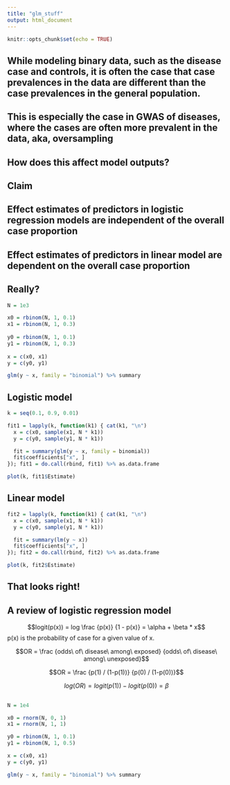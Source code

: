 ---
title: "glm_stuff"
output: html_document
---

```{r setup, include=FALSE}
knitr::opts_chunk$set(echo = TRUE)
```

## While modeling binary data, such as the disease case and controls, it is often the case that case prevalences in the data are different than the case prevalences in the general population.

## This is especially the case in GWAS of diseases, where the cases are often more prevalent in the data, aka, oversampling

## How does this affect model outputs?

## Claim 

## Effect estimates of predictors in logistic regression models are independent of the overall case proportion

## Effect estimates of predictors in linear model are dependent on the overall case proportion

## Really?

```{r}
N = 1e3

x0 = rbinom(N, 1, 0.1)
x1 = rbinom(N, 1, 0.3)
  
y0 = rbinom(N, 1, 0.1)
y1 = rbinom(N, 1, 0.3)
  
x = c(x0, x1)
y = c(y0, y1)

glm(y ~ x, family = "binomial") %>% summary

```


## Logistic model

```{r}
k = seq(0.1, 0.9, 0.01)

fit1 = lapply(k, function(k1) { cat(k1, "\n")
  x = c(x0, sample(x1, N * k1))
  y = c(y0, sample(y1, N * k1))

  fit = summary(glm(y ~ x, family = binomial))
  fit$coefficients["x", ]
}); fit1 = do.call(rbind, fit1) %>% as.data.frame

plot(k, fit1$Estimate)
```

## Linear model

```{r}

fit2 = lapply(k, function(k1) { cat(k1, "\n")
  x = c(x0, sample(x1, N * k1))
  y = c(y0, sample(y1, N * k1))

  fit = summary(lm(y ~ x))
  fit$coefficients["x", ]
}); fit2 = do.call(rbind, fit2) %>% as.data.frame

plot(k, fit2$Estimate)

```

## That looks right!

## A review of logistic regression model

$$logit(p(x)) = log \frac {p(x)} {1 - p(x)} = \alpha + \beta * x$$
p(x) is the probability of case for a given value of x. 

$$OR = \frac {odds\ of\ disease\ among\ exposed} {odds\ of\ disease\ among\ unexposed}$$

$$OR = \frac {p(1) / (1-p(1))} {p(0) / (1-p(0))}$$

$$log(OR) = logit(p(1)) - logit(p(0)) = \beta$$


##

```{r}

N = 1e4

x0 = rnorm(N, 0, 1)
x1 = rnorm(N, 1, 1)

y0 = rbinom(N, 1, 0.1)
y1 = rbinom(N, 1, 0.5)

x = c(x0, x1)
y = c(y0, y1)

glm(y ~ x, family = "binomial") %>% summary

```